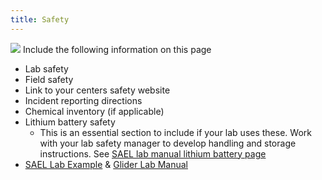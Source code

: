 ```yaml
---
title: Safety
---
```

![](images/Wave_wWhales_v4.png)
Include the following information on this page

-   Lab safety
-   Field safety
-   Link to your centers safety website
-   Incident reporting directions
-   Chemical inventory (if applicable)
-   Lithium battery safety
    -   This is an essential section to include if your lab uses these. Work with your lab safety manager to develop handling and storage instructions. See [SAEL lab manual lithium battery page](https://sael-swfsc.github.io/SAEL-lab-manual/content/Safety_Lithium-Batteries.html)
-   [SAEL Lab Example](https://sael-swfsc.github.io/SAEL-lab-manual/content/Safety-Lab.html) & [Glider Lab Manual](https://swfsc.github.io/glider-lab-manual/content/best-practices.html#safety)
